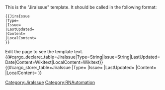 <noinclude>
This is the "JiraIssue" template.
It should be called in the following format:
<pre>
{{JiraIssue
|Type=
|Issue=
|LastUpdated=
|Content=
|LocalContent=
}}

</pre>
Edit the page to see the template text.
{{#cargo_declare:_table=JiraIssue|Type=String|Issue=String|LastUpdated=Date|Content=Wikitext|LocalContent=Wikitext}}
</noinclude><includeonly>{{#cargo_store:_table=JiraIssue
|Type={{{Type|}}}
|Issue={{{Issue|}}}
|LastUpdated={{{LastUpdated|}}}
|Content={{{Content|}}}
|LocalContent={{{LocalContent|}}} }}[[Category:JiraIssue]]</includeonly><noinclude>[[Category:RNAutomation]]
</noinclude>
